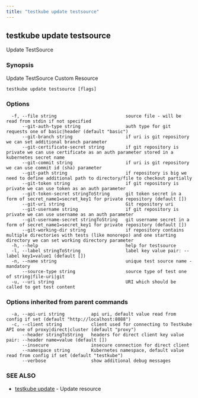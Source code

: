 ```yaml
---
title: "testkube update testsource"
---
```



<LegacyWarning />

## testkube update testsource

Update TestSource

### Synopsis

Update TestSource Custom Resource

```
testkube update testsource [flags]
```

### Options

```
  -f, --file string                          source file - will be read from stdin if not specified
      --git-auth-type string                 auth type for git requests one of basic|header (default "basic")
      --git-branch string                    if uri is git repository we can set additional branch parameter
      --git-certificate-secret string        if git repository is private we can use certificate as an auth parameter stored in a kubernetes secret name
      --git-commit string                    if uri is git repository we can use commit id (sha) parameter
      --git-path string                      if repository is big we need to define additional path to directory/file to checkout partially
      --git-token string                     if git repository is private we can use token as an auth parameter
      --git-token-secret stringToString      git token secret in a form of secret_name1=secret_key1 for private repository (default [])
      --git-uri string                       Git repository uri
      --git-username string                  if git repository is private we can use username as an auth parameter
      --git-username-secret stringToString   git username secret in a form of secret_name1=secret_key1 for private repository (default [])
      --git-working-dir string               if repository contains multiple directories with tests (like monorepo) and one starting directory we can set working directory parameter
  -h, --help                                 help for testsource
  -l, --label stringToString                 label key value pair: --label key1=value1 (default [])
  -n, --name string                          unique test source name - mandatory
      --source-type string                   source type of test one of string|file-uri|git
  -u, --uri string                           URI which should be called to get test content
```

### Options inherited from parent commands

```
  -a, --api-uri string          api uri, default value read from config if set (default "http://localhost:8088")
  -c, --client string           client used for connecting to Testkube API one of proxy|direct|cluster (default "proxy")
      --header stringToString   headers for direct client key value pair: --header name=value (default [])
      --insecure                insecure connection for direct client
      --namespace string        Kubernetes namespace, default value read from config if set (default "testkube")
      --verbose                 show additional debug messages
```

### SEE ALSO

* [testkube update](testkube-update.mdx)	 - Update resource

